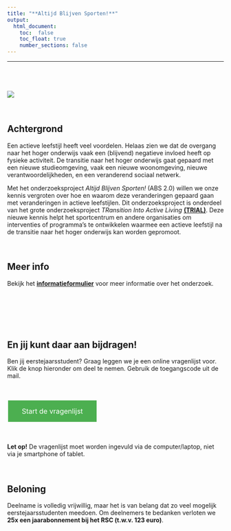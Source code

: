 ```yaml
---
title: "**Altijd Blijven Sporten!**" 
output: 
  html_document:
    toc:  false
    toc_float: true
    number_sections: false
---
```


----

<div class="row" style="padding-top: 40px;">
<div class="col-sm-6">

![](images/logo-radboud.jpg)

  
<br>

## Achtergrond

Een actieve leefstijl heeft veel voordelen. Helaas zien we dat de overgang naar het hoger onderwijs vaak een (blijvend) negatieve invloed heeft op fysieke activiteit. De transitie naar het hoger onderwijs gaat gepaard met een nieuwe studieomgeving, vaak een nieuwe woonomgeving, nieuwe verantwoordelijkheden, en een veranderend sociaal netwerk.

Met het onderzoeksproject *Altijd Blijven Sporten!* (ABS 2.0) willen we onze kennis vergroten over hoe en waarom deze veranderingen gepaard gaan met veranderingen in actieve leefstijlen. Dit onderzoeksproject is onderdeel van het grote onderzoeksproject *TRansition Into Active Living* <a href="https://www.ru.nl/activeliving/onderzoek/vm-onderzoek/trial/" target="_blank"><b>(TRIAL)</b></a>. Deze nieuwe kennis helpt het sportcentrum en andere organisaties om interventies of programma’s te ontwikkelen waarmee een actieve leefstijl na de transitie naar het hoger onderwijs kan worden gepromoot.     

<br>

## Meer info

Bekijk het <a href="https://altijdblijvensporten.netlify.app/consent.html" target="_blank"><b>informatieformulier</b></a> voor meer informatie over het onderzoek.

  

</div>
<div class="col-sm-6">




<br>

<br>

<br>

## **En jij kunt daar aan bijdragen!** 

Ben jij eerstejaarsstudent? Graag leggen we je een online vragenlijst voor. Klik de knop hieronder om deel te nemen. Gebruik de toegangscode uit de mail.

<!---we should move this to a css file and include it

https://www.w3schools.com/csS/css3_buttons.asp

-->
<style>
.button {
  background-color: #4CAF50; /* Green */
  border: none;
  color: white;
  padding: 15px 32px;
  text-align: center;
  text-decoration: none;
  display: inline-block;
  font-size: 16px;
  margin: 4px 2px;
  cursor: pointer;
  -webkit-transition-duration: 0.4s; /* Safari */
  transition-duration: 0.4s;
}

.button1 {
  box-shadow: 0 8px 16px 0 rgba(0,0,0,0.2), 0 6px 20px 0 rgba(0,0,0,0.19);
}

.button2:hover {
  box-shadow: 0 12px 16px 0 rgba(0,0,0,0.24),0 17px 50px 0 rgba(0,0,0,0.19);
}
</style>

<br>

<a href="https://limesurvey.jtolsma.nl/limesurvey/limesurvey/index.php/938243?newtest=Y&lang=nl" target="_blank" class="button button2">Start de vragenlijst</a>



<br>

**Let op!** De vragenlijst moet worden ingevuld via de computer/laptop, niet via je smartphone of tablet.


<br>



## Beloning 

Deelname is volledig vrijwillig, maar het is van belang dat zo veel mogelijk eerstejaarsstudenten meedoen. Om deelnemers te bedanken verloten we **25x een jaarabonnement bij het RSC (t.w.v. 123 euro)**.








